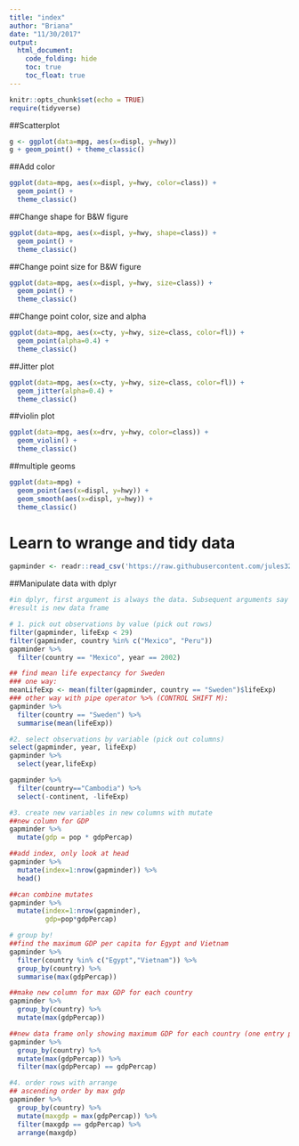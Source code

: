 ```yaml
---
title: "index"
author: "Briana"
date: "11/30/2017"
output: 
  html_document:
    code_folding: hide
    toc: true
    toc_float: true
---
```


```r
knitr::opts_chunk$set(echo = TRUE)
require(tidyverse)
```

##Scatterplot
```r
g <- ggplot(data=mpg, aes(x=displ, y=hwy))
g + geom_point() + theme_classic()
```


##Add color
```r
ggplot(data=mpg, aes(x=displ, y=hwy, color=class)) +
  geom_point() + 
  theme_classic()
```

##Change shape for B&W figure
```r
ggplot(data=mpg, aes(x=displ, y=hwy, shape=class)) +
  geom_point() +
  theme_classic()
```

##Change point size for B&W figure
```r
ggplot(data=mpg, aes(x=displ, y=hwy, size=class)) +
  geom_point() +
  theme_classic()
```

##Change point color, size and alpha
```r
ggplot(data=mpg, aes(x=cty, y=hwy, size=class, color=fl)) +
  geom_point(alpha=0.4) +
  theme_classic()
```

##Jitter plot
```r
ggplot(data=mpg, aes(x=cty, y=hwy, size=class, color=fl)) +
  geom_jitter(alpha=0.4) +
  theme_classic()
```

##violin plot
```r
ggplot(data=mpg, aes(x=drv, y=hwy, color=class)) +
  geom_violin() +
  theme_classic()
```

##multiple geoms
```r
ggplot(data=mpg) +
  geom_point(aes(x=displ, y=hwy)) +
  geom_smooth(aes(x=displ, y=hwy)) +
  theme_classic() 
```

# Learn to wrange and tidy data
```r
gapminder <- readr::read_csv('https://raw.githubusercontent.com/jules32/2017-11-30-MBARI/gh-pages/data/gapminder.csv') 
```

##Manipulate data with dplyr
```r
#in dplyr, first argument is always the data. Subsequent arguments say what to do with it
#result is new data frame

# 1. pick out observations by value (pick out rows)
filter(gapminder, lifeExp < 29)
filter(gapminder, country %in% c("Mexico", "Peru"))
gapminder %>% 
  filter(country == "Mexico", year == 2002)

## find mean life expectancy for Sweden
### one way: 
meanLifeExp <- mean(filter(gapminder, country == "Sweden")$lifeExp)
### other way with pipe operator %>% (CONTROL SHIFT M):
gapminder %>% 
  filter(country == "Sweden") %>% 
  summarise(mean(lifeExp))

#2. select observations by variable (pick out columns)
select(gapminder, year, lifeExp)
gapminder %>% 
  select(year,lifeExp)

gapminder %>% 
  filter(country=="Cambodia") %>% 
  select(-continent, -lifeExp)

#3. create new variables in new columns with mutate
##new column for GDP
gapminder %>% 
  mutate(gdp = pop * gdpPercap)

##add index, only look at head
gapminder %>% 
  mutate(index=1:nrow(gapminder)) %>% 
  head()

##can combine mutates
gapminder %>% 
  mutate(index=1:nrow(gapminder),
         gdp=pop*gdpPercap)

# group by!
##find the maximum GDP per capita for Egypt and Vietnam
gapminder %>% 
  filter(country %in% c("Egypt","Vietnam")) %>% 
  group_by(country) %>% 
  summarise(max(gdpPercap))

##make new column for max GDP for each country
gapminder %>% 
  group_by(country) %>% 
  mutate(max(gdpPercap))

##new data frame only showing maximum GDP for each country (one entry per country)
gapminder %>% 
  group_by(country) %>% 
  mutate(max(gdpPercap)) %>% 
  filter(max(gdpPercap) == gdpPercap)

#4. order rows with arrange
## ascending order by max gdp
gapminder %>% 
  group_by(country) %>% 
  mutate(maxgdp = max(gdpPercap)) %>% 
  filter(maxgdp == gdpPercap) %>%
  arrange(maxgdp)
```
